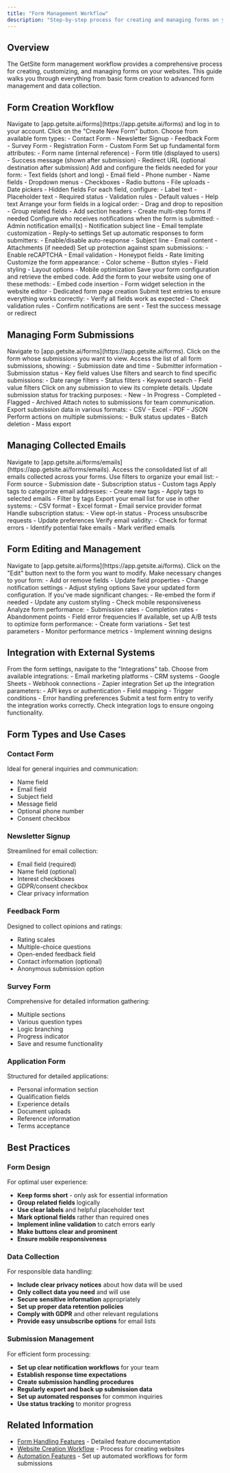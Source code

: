 ```yaml
---
title: "Form Management Workflow"
description: "Step-by-step process for creating and managing forms on your GetSite websites"
---
```


## Overview

The GetSite form management workflow provides a comprehensive process for creating, customizing, and managing forms on your websites. This guide walks you through everything from basic form creation to advanced form management and data collection.

## Form Creation Workflow

<Steps>
  <Step title="Access Forms Dashboard">
    Navigate to [app.getsite.ai/forms](https://app.getsite.ai/forms) and log in
    to your account.
  </Step>
  <Step title="Create New Form">Click on the "Create New Form" button.</Step>
  <Step title="Select Form Type">
    Choose from available form types: - Contact Form - Newsletter Signup -
    Feedback Form - Survey Form - Registration Form - Custom Form
  </Step>
  <Step title="Configure Basic Settings">
    Set up fundamental form attributes: - Form name (internal reference) - Form
    title (displayed to users) - Success message (shown after submission) -
    Redirect URL (optional destination after submission)
  </Step>
  <Step title="Add Form Fields">
    Add and configure the fields needed for your form: - Text fields (short and
    long) - Email field - Phone number - Name fields - Dropdown menus -
    Checkboxes - Radio buttons - File uploads - Date pickers - Hidden fields
  </Step>
  <Step title="Set Field Properties">
    For each field, configure: - Label text - Placeholder text - Required status
    - Validation rules - Default values - Help text
  </Step>
  <Step title="Organize Fields">
    Arrange your form fields in a logical order: - Drag and drop to reposition -
    Group related fields - Add section headers - Create multi-step forms if
    needed
  </Step>
  <Step title="Set up Email Notifications">
    Configure who receives notifications when the form is submitted: - Admin
    notification email(s) - Notification subject line - Email template
    customization - Reply-to settings
  </Step>
  <Step title="Configure Auto-responders">
    Set up automatic responses to form submitters: - Enable/disable
    auto-response - Subject line - Email content - Attachments (if needed)
  </Step>
  <Step title="Enable Spam Protection">
    Set up protection against spam submissions: - Enable reCAPTCHA - Email
    validation - Honeypot fields - Rate limiting
  </Step>
  <Step title="Style Your Form">
    Customize the form appearance: - Color scheme - Button styles - Field
    styling - Layout options - Mobile optimization
  </Step>
  <Step title="Save and Get Embed Code">
    Save your form configuration and retrieve the embed code.
  </Step>
  <Step title="Add Form to Website">
    Add the form to your website using one of these methods: - Embed code
    insertion - Form widget selection in the website editor - Dedicated form
    page creation
  </Step>
  <Step title="Test Your Form">
    Submit test entries to ensure everything works correctly: - Verify all
    fields work as expected - Check validation rules - Confirm notifications are
    sent - Test the success message or redirect
  </Step>
</Steps>

## Managing Form Submissions

<Steps>
  <Step title="Access Forms Dashboard">
    Navigate to [app.getsite.ai/forms](https://app.getsite.ai/forms).
  </Step>
  <Step title="Select Form">
    Click on the form whose submissions you want to view.
  </Step>
  <Step title="View Submissions List">
    Access the list of all form submissions, showing: - Submission date and time
    - Submitter information - Submission status - Key field values
  </Step>
  <Step title="Filter and Search">
    Use filters and search to find specific submissions: - Date range filters -
    Status filters - Keyword search - Field value filters
  </Step>
  <Step title="View Individual Submissions">
    Click on any submission to view its complete details.
  </Step>
  <Step title="Manage Submission Status">
    Update submission status for tracking purposes: - New - In Progress -
    Completed - Flagged - Archived
  </Step>
  <Step title="Add Internal Notes">
    Attach notes to submissions for team communication.
  </Step>
  <Step title="Export Submission Data">
    Export submission data in various formats: - CSV - Excel - PDF - JSON
  </Step>
  <Step title="Batch Operations">
    Perform actions on multiple submissions: - Bulk status updates - Batch
    deletion - Mass export
  </Step>
</Steps>

## Managing Collected Emails

<Steps>
  <Step title="Access Collected Emails">
    Navigate to
    [app.getsite.ai/forms/emails](https://app.getsite.ai/forms/emails).
  </Step>
  <Step title="View Email List">
    Access the consolidated list of all emails collected across your forms.
  </Step>
  <Step title="Filter and Organize">
    Use filters to organize your email list: - Form source - Submission date -
    Subscription status - Custom tags
  </Step>
  <Step title="Tag Management">
    Apply tags to categorize email addresses: - Create new tags - Apply tags to
    selected emails - Filter by tags
  </Step>
  <Step title="Export Email List">
    Export your email list for use in other systems: - CSV format - Excel format
    - Email service provider format
  </Step>
  <Step title="Manage Subscriptions">
    Handle subscription status: - View opt-in status - Process unsubscribe
    requests - Update preferences
  </Step>
  <Step title="Email Validation">
    Verify email validity: - Check for format errors - Identify potential fake
    emails - Mark verified emails
  </Step>
</Steps>

## Form Editing and Management

<Steps>
  <Step title="Access Forms Dashboard">
    Navigate to [app.getsite.ai/forms](https://app.getsite.ai/forms).
  </Step>
  <Step title="Select Form to Edit">
    Click on the "Edit" button next to the form you want to modify.
  </Step>
  <Step title="Update Form Configuration">
    Make necessary changes to your form: - Add or remove fields - Update field
    properties - Change notification settings - Adjust styling options
  </Step>
  <Step title="Save Changes">Save your updated form configuration.</Step>
  <Step title="Update Form on Website">
    If you've made significant changes: - Re-embed the form if needed - Update
    any custom styling - Check mobile responsiveness
  </Step>
  <Step title="Form Analytics Review">
    Analyze form performance: - Submission rates - Completion rates -
    Abandonment points - Field error frequencies
  </Step>
  <Step title="A/B Testing">
    If available, set up A/B tests to optimize form performance: - Create form
    variations - Set test parameters - Monitor performance metrics - Implement
    winning designs
  </Step>
</Steps>

## Integration with External Systems

<Steps>
  <Step title="Access Form Integrations">
    From the form settings, navigate to the "Integrations" tab.
  </Step>
  <Step title="Select Integration Type">
    Choose from available integrations: - Email marketing platforms - CRM
    systems - Google Sheets - Webhook connections - Zapier integration
  </Step>
  <Step title="Configure Integration">
    Set up the integration parameters: - API keys or authentication - Field
    mapping - Trigger conditions - Error handling preferences
  </Step>
  <Step title="Test Integration">
    Submit a test form entry to verify the integration works correctly.
  </Step>
  <Step title="Monitor Integration">
    Check integration logs to ensure ongoing functionality.
  </Step>
</Steps>

## Form Types and Use Cases

### Contact Form

Ideal for general inquiries and communication:

- Name field
- Email field
- Subject field
- Message field
- Optional phone number
- Consent checkbox

### Newsletter Signup

Streamlined for email collection:

- Email field (required)
- Name field (optional)
- Interest checkboxes
- GDPR/consent checkbox
- Clear privacy information

### Feedback Form

Designed to collect opinions and ratings:

- Rating scales
- Multiple-choice questions
- Open-ended feedback field
- Contact information (optional)
- Anonymous submission option

### Survey Form

Comprehensive for detailed information gathering:

- Multiple sections
- Various question types
- Logic branching
- Progress indicator
- Save and resume functionality

### Application Form

Structured for detailed applications:

- Personal information section
- Qualification fields
- Experience details
- Document uploads
- Reference information
- Terms acceptance

## Best Practices

### Form Design

For optimal user experience:

- **Keep forms short** - only ask for essential information
- **Group related fields** logically
- **Use clear labels** and helpful placeholder text
- **Mark optional fields** rather than required ones
- **Implement inline validation** to catch errors early
- **Make buttons clear and prominent**
- **Ensure mobile responsiveness**

### Data Collection

For responsible data handling:

- **Include clear privacy notices** about how data will be used
- **Only collect data you need** and will use
- **Secure sensitive information** appropriately
- **Set up proper data retention policies**
- **Comply with GDPR** and other relevant regulations
- **Provide easy unsubscribe options** for email lists

### Submission Management

For efficient form processing:

- **Set up clear notification workflows** for your team
- **Establish response time expectations**
- **Create submission handling procedures**
- **Regularly export and back up submission data**
- **Set up automated responses** for common inquiries
- **Use status tracking** to monitor progress

## Related Information

- [Form Handling Features](/features/form-handling) - Detailed feature documentation
- [Website Creation Workflow](/workflows/website-creation) - Process for creating websites
- [Automation Features](/features/automation) - Set up automated workflows for form submissions

